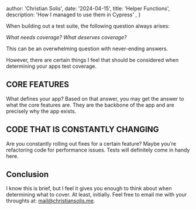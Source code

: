 

  author: 'Christian Solis',
  date: '2024-04-15',
  title: 'Helper Functions',
  description:
    'How I managed to use them in Cypress' ,
}


When building out a test suite, the following question always arises:

_What needs coverage? What deserves coverage?_  

This can be an overwhelming question with never-ending answers.   

However, there are certain things I feel that should be considered when determining your apps test coverage. 

## CORE FEATURES 
What defines your app?  Based on that answer, you may get the answer to what the core features are. They are the backbone of the app and are precisely why the app exists.

## CODE THAT IS CONSTANTLY CHANGING
Are you constantly rolling out fixes for a certain feature?  Maybe you’re refactoring code for performance issues. Tests will definitely come in handy here.

## Conclusion
I know this is brief, but I feel it gives you enough to think about when determining what to cover. At least, initially. 
Feel free to email me with your throughts at: mail@christiansolis.me.
 

